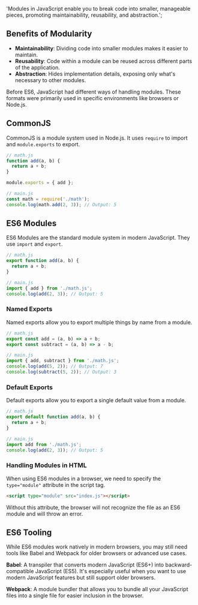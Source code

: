   'Modules in JavaScript enable you to break code into smaller, manageable pieces, promoting maintainability, reusability, and abstraction.';

## Benefits of Modularity

- **Maintainability**: Dividing code into smaller modules makes it easier to maintain.
- **Reusability**: Code within a module can be reused across different parts of the application.
- **Abstraction**: Hides implementation details, exposing only what's necessary to other modules.

Before ES6, JavaScript had different ways of handling modules. These formats were primarily used in specific environments like browsers or Node.js.

## CommonJS

CommonJS is a module system used in Node.js. It uses `require` to import and `module.exports` to export.

```js
// math.js
function add(a, b) {
  return a + b;
}

module.exports = { add };

// main.js
const math = require('./math');
console.log(math.add(2, 3)); // Output: 5
```

## ES6 Modules

ES6 Modules are the standard module system in modern JavaScript. They use `import` and `export`.

```js
// math.js
export function add(a, b) {
  return a + b;
}

// main.js
import { add } from './math.js';
console.log(add(2, 3)); // Output: 5
```

### Named Exports

Named exports allow you to export multiple things by name from a module.

```js
// math.js
export const add = (a, b) => a + b;
export const subtract = (a, b) => a - b;

// main.js
import { add, subtract } from './math.js';
console.log(add(5, 2)); // Output: 7
console.log(subtract(5, 2)); // Output: 3
```

### Default Exports

Default exports allow you to export a single default value from a module.

```js
// math.js
export default function add(a, b) {
  return a + b;
}

// main.js
import add from './math.js';
console.log(add(2, 3)); // Output: 5
```

### Handling Modules in HTML

When using ES6 modules in a browser, we need to specify the `type="module"` attribute in the script tag.

```html
<script type="module" src="index.js"></script>
```

Without this attribute, the browser will not recognize the file as an ES6 module and will throw an error.

## ES6 Tooling

While ES6 modules work natively in modern browsers, you may still need tools like Babel and Webpack for older browsers or advanced use cases.

**Babel**: A transpiler that converts modern JavaScript (ES6+) into backward-compatible JavaScript (ES5). It's especially useful when you want to use modern JavaScript features but still support older browsers.

**Webpack**: A module bundler that allows you to bundle all your JavaScript files into a single file for easier inclusion in the browser.
